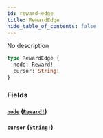 ```yaml
---
id: reward-edge
title: RewardEdge
hide_table_of_contents: false
---
```



No description

```graphql
type RewardEdge {
  node: Reward!
  cursor: String!
}
```


### Fields

#### [`node`](#) ([`Reward!`](/mainnet/api/graphql/objects/reward))




#### [`cursor`](#) ([`String!`](/mainnet/api/graphql/scalars/string))







